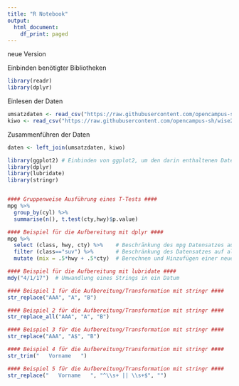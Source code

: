 ---
title: "R Notebook"
output:
  html_document:
    df_print: paged
---
neue Version

Einbinden benötigter Bibliotheken
```{r}
library(readr)
library(dplyr)

```


Einlesen der Daten
```{r}
umsatzdaten <- read_csv("https://raw.githubusercontent.com/opencampus-sh/wise20-datascience/main/umsatzdaten_gekuerzt.csv")
kiwo <- read_csv("https://raw.githubusercontent.com/opencampus-sh/wise20-datascience/main/kiwo.csv")


```


Zusammenführen der Daten
```{r}
daten <- left_join(umsatzdaten, kiwo)

```


```{r}
library(ggplot2) # Einbinden von ggplot2, um den darin enthaltenen Datensatz mpg zu nutzen
library(dplyr)
library(lubridate)
library(stringr)


#### Gruppenweise Ausführung eines T-Tests ####
mpg %>%
  group_by(cyl) %>%
  summarise(n(), t.test(cty,hwy)$p.value)
```


```{r}
#### Beispiel für die Aufbereitung mit dplyr ####
mpg %>%
  select (class, hwy, cty) %>%    # Beschränkung des mpg Datensatzes auf die Variablen class, hwy und cty
  filter (class=="suv") %>%       # Beschränkung des Datensatzes auf alle Fälle (Cases), bei denen die Variable class dem Wert 'suv' entspricht
  mutate (mix = .5*hwy + .5*cty)  # Berechnen und Hinzufügen einer neuen Variable mit dem Namen mix und den entsprechend berechneten Werten
```


```{r}
#### Beispiel für die Aufbereitung mit lubridate #### 
mdy("4/1/17")  # Umwandlung eines Strings in ein Datum
```


```{r}
#### Beispiel 1 für die Aufbereitung/Transformation mit stringr #### 
str_replace("AAA", "A", "B")
```

```{r}
#### Beispiel 2 für die Aufbereitung/Transformation mit stringr #### 
str_replace_all("AAA", "A", "B")
```


```{r}
#### Beispiel 3 für die Aufbereitung/Transformation mit stringr #### 
str_replace("AAA", "A$", "B")
```


```{r}
#### Beispiel 4 für die Aufbereitung/Transformation mit stringr #### 
str_trim("   Vorname   ")
```


```{r}
#### Beispiel 5 für die Aufbereitung/Transformation mit stringr #### 
str_replace("   Vorname   ", "^\\s+ || \\s+$", "")

```


